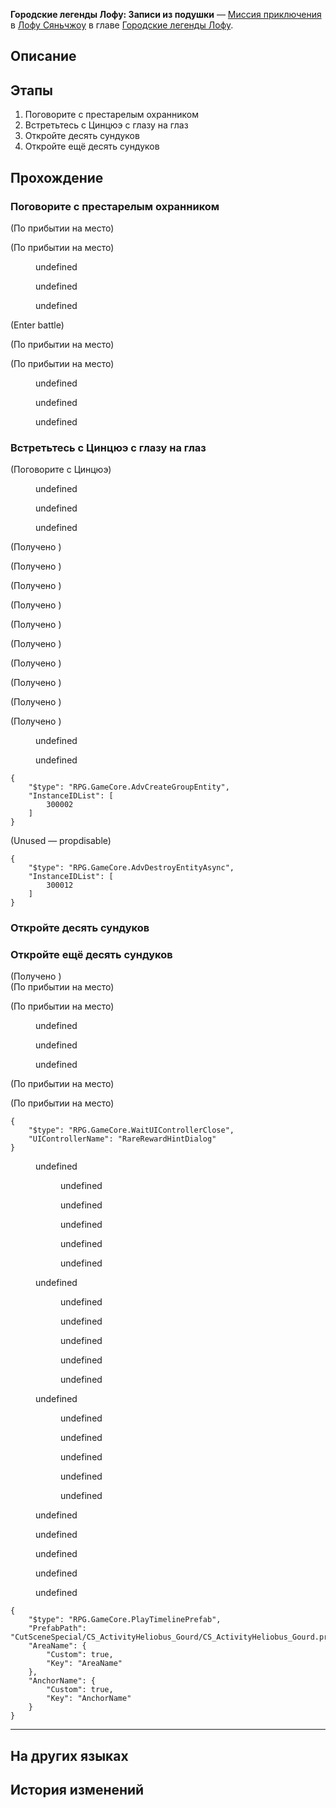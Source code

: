 {{Дополнить|Диалоги.}}
{{Миссия Инфобокс
|id              = 8015156
|Название        = 
|Изображение     = Миссия Освоения Городские легенды Лофу Записи из подушки.png
|Тип             = Миссия приключения
|События         = 
|Глава           = Городские легенды Лофу
|Условия         = 
|Персонажи       = «Цинцюэ»; Амбициозный разработчик; Другая Фу Сюань; Креативная разработчица; Первопроходец; Престарелый охранник; Старательный оператор; Фу Сюань; Хвост; Хохо; Цинцюэ
|СтартЛокация    = Иллюзорный лабиринт: Вход в корпорацию «НебНеф»
|Мир             = Лофу Сяньчжоу
|Локации         = Иллюзорный лабиринт: Вход в корпорацию «НебНеф»
|Предыдущая      = 
|Следующая       = 
|Награды         = Опыт Освоения*100; Звёздный нефрит*20; Журнал приключений*3; Конденсированный эфир*2; Утраченные золотые частицы*2; Кредиты*5 000
}}
'''Городские легенды Лофу: Записи из подушки''' — [[Миссия приключения]] в [[Лофу Сяньчжоу]] в главе [[Городские легенды Лофу]].

==Описание==
{{Описание|<!--официальное описание из Перекрёстка судеб-->}}

==Этапы==
# Поговорите с престарелым охранником
# Встретьтесь с Цинцюэ с глазу на глаз
# Откройте десять сундуков
# Откройте ещё десять сундуков

==Прохождение==
{{Дополнить}}


===Поговорите с престарелым охранником===
{{Описание миссии|локация=Иллюзорный лабиринт: Вход в корпорацию «НебНеф»|Канцелярия Комиссии по балансу превратилась в комнату охраны у ворот корпоративного здания, а Облачные Рыцари - в престарелых охранников. Мечта Цинцюэ разбогатеть оказалась довольно амбициозной. Вы размышляете о том, как лучше к ней обратиться при встрече. Генерал Цинцюэ? Или лучше президент Цинцюэ? Неважно. Увидев, насколько длинная к ней выстроилась очередь, вы решаете её обойти.}}
{{Диалог Начало}}
;(По прибытии на место)

;(По прибытии на место)
:{{tx}}
<!--Unknown TalkSentence: 815156101-->
:{{Диалог|Стрелка}} undefined
:<!--Unknown TalkSentence: 815156103-->
:<!--Unknown TalkSentence: 815156104-->
:<!--Unknown TalkSentence: 815156105-->
:<!--Unknown TalkSentence: 815156106-->
:<!--Unknown TalkSentence: 815156107-->
:<!--Unknown TalkSentence: 815156108-->
:<!--Unknown TalkSentence: 815156109-->
:<!--Unknown TalkSentence: 815156110-->
:<!--Unknown TalkSentence: 815156111-->
:<!--Unknown TalkSentence: 815156112-->
:<!--Unknown TalkSentence: 815156113-->
:<!--Unknown TalkSentence: 815156114-->
::{{tx}}
:{{Диалог|Стрелка}} undefined
:<!--Unknown TalkSentence: 815156106-->
::{{tx}}
:{{Диалог|Стрелка}} undefined
:<!--Unknown TalkSentence: 815156112-->
:<!--Unknown TalkSentence: 815156113-->
:<!--Unknown TalkSentence: 815156114-->
::{{tx}}
;(Enter battle)
::{{tx|Enemy list missing}}
;(По прибытии на место)

;(По прибытии на место)
<!--Unknown TalkSentence: 815156201-->
<!--Unknown TalkSentence: 815156202-->
<!--Unknown TalkSentence: 815156203-->
:{{Диалог|Стрелка}} undefined
:{{Диалог|Стрелка}} undefined
:{{Диалог|Стрелка}} undefined
{{Диалог Конец}}

===Встретьтесь с Цинцюэ с глазу на глаз===
{{Описание миссии|локация=Иллюзорный лабиринт: Штаб корпорации «НебНеф»|Вы встречаете Цинцюэ, она одержима своими амбициями. Она кажется вам довольно... чужой, но она всё равно предлагает вам шанс разбогатеть. Вы не можете понять, заботится она о вас как о {{MC|ж=подруге|м=друге}} или как о клиенте.}}
{{Диалог Начало}}

;(Поговорите с Цинцюэ)
<!--Unknown TalkSentence: 815156401-->
<!--Unknown TalkSentence: 815156402-->
<!--Unknown TalkSentence: 815156403-->
<!--Unknown TalkSentence: 815156404-->
<!--Unknown TalkSentence: 815156405-->
<!--Unknown TalkSentence: 815156406-->
<!--Unknown TalkSentence: 815156407-->
<!--Unknown TalkSentence: 815156408-->
<!--Unknown TalkSentence: 815156409-->
<!--Unknown TalkSentence: 815156410-->
<!--Unknown TalkSentence: 815156411-->
<!--Unknown TalkSentence: 815156412-->
<!--Unknown TalkSentence: 815156413-->
:{{Диалог|Стрелка}} undefined
:<!--Unknown TalkSentence: 815156415-->
:<!--Unknown TalkSentence: 815156416-->
:<!--Unknown TalkSentence: 815156417-->
:<!--Unknown TalkSentence: 815156418-->
:<!--Unknown TalkSentence: 815156419-->
:<!--Unknown TalkSentence: 815156420-->
:<!--Unknown TalkSentence: 815156421-->
:<!--Unknown TalkSentence: 815156422-->
:<!--Unknown TalkSentence: 815156423-->
::{{tx}}
:{{Диалог|Стрелка}} undefined
:<!--Unknown TalkSentence: 815156418-->
:<!--Unknown TalkSentence: 815156419-->
:<!--Unknown TalkSentence: 815156420-->
:<!--Unknown TalkSentence: 815156421-->
:<!--Unknown TalkSentence: 815156422-->
:<!--Unknown TalkSentence: 815156423-->
::{{tx}}
:{{Диалог|Стрелка}} undefined
:<!--Unknown TalkSentence: 815156420-->
:<!--Unknown TalkSentence: 815156421-->
:<!--Unknown TalkSentence: 815156422-->
:<!--Unknown TalkSentence: 815156423-->
::{{tx}}
<!--Unknown TalkSentence: 815156420-->
<!--Unknown TalkSentence: 815156421-->
<!--Unknown TalkSentence: 815156422-->
<!--Unknown TalkSentence: 815156423-->
:{{tx}}

;(Получено {{Item|Невзрачный мусор|20|x=1|text=Невзрачный мусор}})

;(Получено {{Item|Обычный мусор|20|x=1}})

;(Получено {{Item|Непримечательный мусор|20|x=1}})

;(Получено {{Item|Обыденный мусор|20|x=1|text=Обыденный мусор}})

;(Получено {{Item|Банальный мусор|20|x=1}})

;(Получено {{Item|Простенький мусор|20|x=1}})

;(Получено {{Item|Заурядный мусор|20|x=1}})

;(Получено {{Item|Пустяковый мусор|20|x=1}})

;(Получено {{Item|Замусоленный мусор|20|x=1}})

;(Получено {{Item|Повидавший всего мусор|20|x=1|text=Повидавший всего мусор}})
<!--Unknown TalkSentence: 815156601-->
<!--Unknown TalkSentence: 815156602-->
<!--Unknown TalkSentence: 815156603-->
:{{Диалог|Стрелка}} undefined
:<!--Unknown TalkSentence: 815156605-->
:<!--Unknown TalkSentence: 815156606-->
:<!--Unknown TalkSentence: 815156607-->
:<!--Unknown TalkSentence: 815156608-->
::{{tx}}
:{{Диалог|Стрелка}} undefined
:<!--Unknown TalkSentence: 815156607-->
:<!--Unknown TalkSentence: 815156608-->
::{{tx}}
<!--Unknown TalkSentence: 815156607-->
<!--Unknown TalkSentence: 815156608-->
:{{tx}}
<pre>{
	"$type": "RPG.GameCore.AdvCreateGroupEntity",
	"InstanceIDList": [
		300002
	]
}</pre>
;(Unused &mdash; propdisable)
<pre>{
	"$type": "RPG.GameCore.AdvDestroyEntityAsync",
	"InstanceIDList": [
		300012
	]
}</pre>
{{Диалог Конец}}

===Откройте десять сундуков===
{{Диалог Начало}}

{{Диалог Конец}}

===Откройте ещё десять сундуков===
{{Диалог Начало}}

;(Получено {{Item|Невзрачный мусор|20|x=3|text=Невзрачный мусор}})
;(По прибытии на место)

;(По прибытии на место)
:<!--2-second delay-->
:{{tx}}
<!--Unknown TalkSentence: 815156701-->
:{{Диалог|Стрелка}} undefined
:{{Диалог|Стрелка}} undefined
:{{Диалог|Стрелка}} undefined
;(По прибытии на место)

;(По прибытии на место)
<pre>{
	"$type": "RPG.GameCore.WaitUIControllerClose",
	"UIControllerName": "RareRewardHintDialog"
}</pre>
:{{tx}}
<!--Unknown TalkSentence: 815156801-->
:{{Диалог|Стрелка}} undefined
:<!--Unknown TalkSentence: 815156803-->
:<!--Unknown TalkSentence: 815156804-->
:<!--Unknown TalkSentence: 815156805-->
:<!--Unknown TalkSentence: 815156806-->
:<!--Unknown TalkSentence: 815156807-->
:<!--Unknown TalkSentence: 815156808-->
::{{tx}}
:<!--Unknown TalkSentence: 815156801-->
:<!--Unknown TalkSentence: 815156802-->
:<!--Unknown TalkSentence: 815156803-->
:<!--Unknown TalkSentence: 815156804-->
:<!--Unknown TalkSentence: 815156805-->
:<!--Unknown TalkSentence: 815156806-->
:<!--Unknown TalkSentence: 815156807-->
:<!--Unknown TalkSentence: 815156808-->
:<!--Unknown TalkSentence: 815156809-->
:<!--Unknown TalkSentence: 815156810-->
:<!--Unknown TalkSentence: 815156811-->
:<!--Unknown TalkSentence: 815156812-->
:<!--Unknown TalkSentence: 815156813-->
:<!--Unknown TalkSentence: 815156814-->
:<!--Unknown TalkSentence: 815156815-->
:<!--Unknown TalkSentence: 815156816-->
::{{Диалог|Стрелка}} undefined
::{{Диалог|Стрелка}} undefined
::{{Диалог|Стрелка}} undefined
::{{Диалог|Стрелка}} undefined
::{{Диалог|Стрелка}} undefined
:{{Диалог|Стрелка}} undefined
:<!--Unknown TalkSentence: 815156805-->
:<!--Unknown TalkSentence: 815156806-->
:<!--Unknown TalkSentence: 815156807-->
:<!--Unknown TalkSentence: 815156808-->
::{{tx}}
:<!--Unknown TalkSentence: 815156801-->
:<!--Unknown TalkSentence: 815156802-->
:<!--Unknown TalkSentence: 815156803-->
:<!--Unknown TalkSentence: 815156804-->
:<!--Unknown TalkSentence: 815156805-->
:<!--Unknown TalkSentence: 815156806-->
:<!--Unknown TalkSentence: 815156807-->
:<!--Unknown TalkSentence: 815156808-->
:<!--Unknown TalkSentence: 815156809-->
:<!--Unknown TalkSentence: 815156810-->
:<!--Unknown TalkSentence: 815156811-->
:<!--Unknown TalkSentence: 815156812-->
:<!--Unknown TalkSentence: 815156813-->
:<!--Unknown TalkSentence: 815156814-->
:<!--Unknown TalkSentence: 815156815-->
:<!--Unknown TalkSentence: 815156816-->
::{{Диалог|Стрелка}} undefined
::{{Диалог|Стрелка}} undefined
::{{Диалог|Стрелка}} undefined
::{{Диалог|Стрелка}} undefined
::{{Диалог|Стрелка}} undefined
:{{Диалог|Стрелка}} undefined
:<!--Unknown TalkSentence: 815156807-->
:<!--Unknown TalkSentence: 815156808-->
::{{tx}}
:<!--Unknown TalkSentence: 815156801-->
:<!--Unknown TalkSentence: 815156802-->
:<!--Unknown TalkSentence: 815156803-->
:<!--Unknown TalkSentence: 815156804-->
:<!--Unknown TalkSentence: 815156805-->
:<!--Unknown TalkSentence: 815156806-->
:<!--Unknown TalkSentence: 815156807-->
:<!--Unknown TalkSentence: 815156808-->
:<!--Unknown TalkSentence: 815156809-->
:<!--Unknown TalkSentence: 815156810-->
:<!--Unknown TalkSentence: 815156811-->
:<!--Unknown TalkSentence: 815156812-->
:<!--Unknown TalkSentence: 815156813-->
:<!--Unknown TalkSentence: 815156814-->
:<!--Unknown TalkSentence: 815156815-->
:<!--Unknown TalkSentence: 815156816-->
::{{Диалог|Стрелка}} undefined
::{{Диалог|Стрелка}} undefined
::{{Диалог|Стрелка}} undefined
::{{Диалог|Стрелка}} undefined
::{{Диалог|Стрелка}} undefined
<!--Unknown TalkSentence: 815156807-->
<!--Unknown TalkSentence: 815156808-->
:{{tx}}
<!--Unknown TalkSentence: 815156801-->
<!--Unknown TalkSentence: 815156802-->
<!--Unknown TalkSentence: 815156803-->
<!--Unknown TalkSentence: 815156804-->
<!--Unknown TalkSentence: 815156805-->
<!--Unknown TalkSentence: 815156806-->
<!--Unknown TalkSentence: 815156807-->
<!--Unknown TalkSentence: 815156808-->
<!--Unknown TalkSentence: 815156809-->
<!--Unknown TalkSentence: 815156810-->
<!--Unknown TalkSentence: 815156811-->
<!--Unknown TalkSentence: 815156812-->
<!--Unknown TalkSentence: 815156813-->
<!--Unknown TalkSentence: 815156814-->
<!--Unknown TalkSentence: 815156815-->
<!--Unknown TalkSentence: 815156816-->
:{{Диалог|Стрелка}} undefined
:{{Диалог|Стрелка}} undefined
:{{Диалог|Стрелка}} undefined
:{{Диалог|Стрелка}} undefined
:{{Диалог|Стрелка}} undefined
<pre>{
	"$type": "RPG.GameCore.PlayTimelinePrefab",
	"PrefabPath": "CutSceneSpecial/CS_ActivityHeliobus_Gourd/CS_ActivityHeliobus_Gourd.prefab",
	"AreaName": {
		"Custom": true,
		"Key": "AreaName"
	},
	"AnchorName": {
		"Custom": true,
		"Key": "AnchorName"
	}
}</pre>
----
{{Диалог Конец}}

==На других языках==
{{На других языках
|en   = Luofu Myths: Pillow Whisper
|zhs  = 罗浮异闻•枕中记
|zht  = 羅浮異聞•枕中記
|ja   = 羅浮異聞・夢の中
|ko   = 나부 기문•침중기
|es   = Leyendas urbanas del Luofu: Recuerdos de la almohada
|fr   = Mythes du Luofu&nbsp;: Chuchotement d'oreiller
|ru   = Городские легенды Лофу: Записи из подушки
|th   = ตำนานพิศวงเมือง Luofu: บันทึกใต้หมอน
|vi   = Kỳ Bí Luofu - Lời Thì Thầm Của Gối
|de   = Legenden der Luofu: Die Welt auf einem Kissen
|id   = Legenda Urban Luofu: Cerita Indah di Balik Bantal
|pt   = Lendas do Luofu: Sussurros do Travesseiro
}}

==История изменений==
{{История изменений|2.7}}
